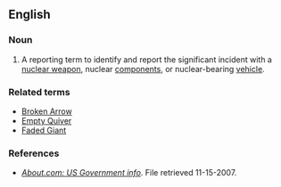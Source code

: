==English==

===Noun===
{{en-noun|sg=[[bent|Bent]] [[spear|Spear]]}}

# {{US|euphemism}} {{military}} A reporting term to identify and report the significant incident with a [[nuclear weapon]], nuclear [[components]], or nuclear-bearing [[vehicle]]. 

===Related terms===
* [[Broken Arrow]]
* [[Empty Quiver]]
* [[Faded Giant]]

===References===
*''[http://usgovinfo.about.com/library/weekly/aa081600b.htm About.com: US Government info]''. File retrieved 11-15-2007.
